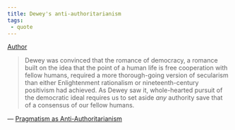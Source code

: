 ```yaml
---
title: Dewey's anti-authoritarianism
tags:
 - quote
---
```


[Author](/docs/phil/Richard Rorty.html)


> Dewey was convinced that the romance of democracy, a romance built on the idea that the point of a human life is free cooperation with fellow humans, required a more thorough-going version of secularism than either Enlightenment rationalism or nineteenth-century positivism had achieved. As Dewey saw it, whole-hearted pursuit of the democratic ideal requires us to set aside *any* authority save that of a consensus of our fellow humans.

— [Pragmatism as Anti-Authoritarianism](/docs/phil/Pragmatism as Anti-Authoritarianism.html)
